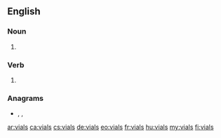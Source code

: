==English==

===Noun===
{{head|en|noun plural form}}

# {{plural of|vial|lang=en}}

===Verb===
{{head|en|verb form}}

# {{en-third-person singular of|vial}}

===Anagrams===
* {{l|en|Salvi}}, {{l|en|silva}}, {{l|en|vails}}

[[ar:vials]]
[[ca:vials]]
[[cs:vials]]
[[de:vials]]
[[eo:vials]]
[[fr:vials]]
[[hu:vials]]
[[my:vials]]
[[fi:vials]]